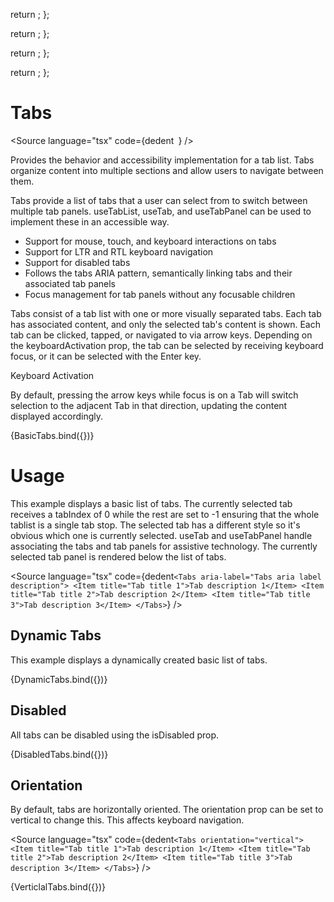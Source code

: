 
  return <Example1 />;
};

  return <Example2 />;
};

  return <Example3 />;
};

  return <Example4 />;
};

<Meta title="Data/Tabs" component={Tabs} />

# Tabs

<Source
  language="tsx"
  code={dedent`
  `}
/>

Provides the behavior and accessibility implementation for a tab list. Tabs organize content into multiple sections and allow users to navigate between them.

Tabs provide a list of tabs that a user can select from to switch between multiple tab panels. useTabList, useTab, and useTabPanel can be used to implement these in an accessible way.

- Support for mouse, touch, and keyboard interactions on tabs
- Support for LTR and RTL keyboard navigation
- Support for disabled tabs
- Follows the tabs ARIA pattern, semantically linking tabs and their associated tab panels
- Focus management for tab panels without any focusable children

Tabs consist of a tab list with one or more visually separated tabs. Each tab has associated content, and only the selected tab's content is shown. Each tab can be clicked, tapped, or navigated to via arrow keys. Depending on the keyboardActivation prop, the tab can be selected by receiving keyboard focus, or it can be selected with the Enter key.

Keyboard Activation

By default, pressing the arrow keys while focus is on a Tab will switch selection to the adjacent Tab in that direction, updating the content displayed accordingly.

<Preview>
  <Story name="a) Basic Tabs" args={{}}>
    {BasicTabs.bind({})}
  </Story>
</Preview>

# Usage

This example displays a basic list of tabs. The currently selected tab receives a tabIndex of 0 while the rest are set to -1 ensuring that the whole tablist is a single tab stop. The selected tab has a different style so it's obvious which one is currently selected. useTab and useTabPanel handle associating the tabs and tab panels for assistive technology. The currently selected tab panel is rendered below the list of tabs.

<Source
  language="tsx"
  code={dedent`
    <Tabs aria-label="Tabs aria label description">
      <Item title="Tab title 1">Tab description 1</Item>
      <Item title="Tab title 2">Tab description 2</Item>
      <Item title="Tab title 3">Tab description 3</Item>
    </Tabs>
  `}
/>

## Dynamic Tabs

This example displays a dynamically created basic list of tabs.

<Preview>
  <Story name="b) Dynamic Tabs" args={{}}>
    {DynamicTabs.bind({})}
  </Story>
</Preview>

## Disabled

All tabs can be disabled using the isDisabled prop.

<Preview>
  <Story name="c) Disabled Tabs" args={{}}>
    {DisabledTabs.bind({})}
  </Story>
</Preview>

## Orientation

By default, tabs are horizontally oriented. The orientation prop can be set to vertical to change this. This affects keyboard navigation.

<Source
  language="tsx"
  code={dedent`
    <Tabs orientation="vertical">
      <Item title="Tab title 1">Tab description 1</Item>
      <Item title="Tab title 2">Tab description 2</Item>
      <Item title="Tab title 3">Tab description 3</Item>
    </Tabs>
  `}
/>

<Preview>
  <Story name="d) Vertical Tabs" args={{}}>
    {VerticlalTabs.bind({})}
  </Story>
</Preview>
